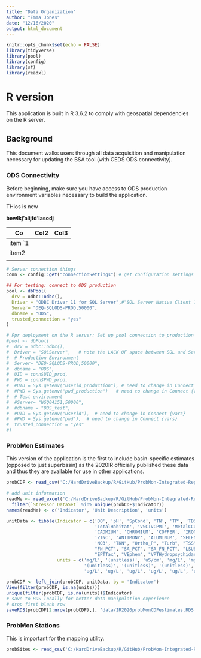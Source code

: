 ```yaml
---
title: "Data Organization"
author: "Emma Jones"
date: "12/16/2020"
output: html_document
---
```


```r
knitr::opts_chunk$set(echo = FALSE)
library(tidyverse)
library(pool)
library(config)
library(sf)
library(readxl)

```

# R version

This application is built in R 3.6.2 to comply with geospatial dependencies on the R server.

## Background

This document walks users through all data acquisition and manipulation necessary for updating the BSA tool (with CEDS ODS connectivity).

### ODS Connectivity

Before beginning, make sure you have access to ODS production environment variables necessary to build the application.

THios is new

**bewlkj'alijfd'lasodj**

| Co       | Col2 | Col3 |
|----------|------|------|
| item \`1 |      |      |
| item2    |      |      |
|          |      |      |

```r
# Server connection things
conn <- config::get("connectionSettings") # get configuration settings

## For testing: connect to ODS production
pool <- dbPool(
  drv = odbc::odbc(),
  Driver = "ODBC Driver 11 for SQL Server",#"SQL Server Native Client 11.0",
  Server= "DEQ-SQLODS-PROD,50000",
  dbname = "ODS",
  trusted_connection = "yes"
)

# Fpr deployment on the R server: Set up pool connection to production environment
#pool <- dbPool(
#  drv = odbc::odbc(),
#  Driver = "SQLServer",   # note the LACK OF space between SQL and Server ( how RStudio named driver)
#  # Production Environment
#  Server= "DEQ-SQLODS-PROD,50000",
#  dbname = "ODS",
#  UID = conn$UID_prod, 
#  PWD = conn$PWD_prod,
#  #UID = Sys.getenv("userid_production"), # need to change in Connect {vars}
#  #PWD = Sys.getenv("pwd_production")   # need to change in Connect {vars}
#  # Test environment
#  #Server= "WSQ04151,50000",
#  #dbname = "ODS_test",
#  #UID = Sys.getenv("userid"),  # need to change in Connect {vars}
#  #PWD = Sys.getenv("pwd"),  # need to change in Connect {vars}
#  trusted_connection = "yes"
#)
```

### ProbMon Estimates

This version of the application is the first to include basin-specific estimates (opposed to just superbasin) as the 2020IR officially published these data and thus they are available for use in other applications.

```r
probCDF <- read_csv('C:/HardDriveBackup/R/GitHub/ProbMon-Integrated-Reports/2020ProbChapter/processedData/allCDF.csv')

# add unit information
readMe <- read_excel('C:/HardDriveBackup/R/GitHub/ProbMon-Integrated-Reports/2020ProbChapter/processedData/README.xlsx') %>%
  filter(`Stressor DataSet` %in% unique(probCDF$Indicator))
names(readMe) <- c('Indicator', 'Unit Description', 'units')

unitData <- tibble(Indicator = c('DO', 'pH', 'SpCond', 'TN', 'TP', 'TDS', 'Na', 'K', 'Cl', 'Sf', 'LRBS', 
                                 'TotalHabitat', 'VSCIVCPMI', 'MetalCCU', 'CALCIUM', 'MAGNESIUM', 'ARSENIC', 'BARIUM', 'BERYLLIUM',
                                 'CADMIUM', 'CHROMIUM', 'COPPER', 'IRON', 'LEAD', 'MANGANESE', 'THALLIUM', 'NICKEL', 'SILVER', 
                                 'ZINC', 'ANTIMONY', 'ALUMINUM', 'SELENIUM', 'HARDNESS', 'wshdImpPCT', 'NH4',
                                 'NO3', "TKN", "Ortho_P", "Turb", "TSS", "X70331VFine", "SSCCOARSE", "SSCFINE", "SSCTOTAL", "Slope", 
                                 "FN_PCT", "SA_PCT", "SA_FN_PCT", "LSUB_DMM", "BL_CB_GR_Embed_PCT", "Embed_PCT", "TotHab", "TotTaxa", 
                                 "EPTTax", "VEphem", "VPTHydropsychidae", "VScrap", "VChiro", "V2Dom", "HBI", "VHapto", "EPTInd", "MERCURY"),
                   units = c('mg/L', '(unitless)', 'uS/cm', 'mg/L', 'mg/L', 'mg/L', 'mg/L', 'mg/L', 'mg/L', 'mg/L', '(unitless)', 
                             '(unitless)', '(unitless)', '(unitless)', 'mg/L', 'mg/L', 'ug/L', 'ug/L', 'ug/L', 'ug/L', 'ug/L', 'ug/L',
                             'ug/L', 'ug/L', 'ug/L', 'ug/L', 'ug/L', 'ug/L', 'ug/L', 'ug/L', 'ug/L', 'ug/L', 'mg/L', '%', 'mg/L'))   

probCDF <- left_join(probCDF, unitData, by = 'Indicator')
View(filter(probCDF, is.na(units)))
unique(filter(probCDF, is.na(units))$Indicator)
# save to RDS locally for better data manipulation experience
# drop first blank row
saveRDS(probCDF[2:nrow(probCDF),], 'data/IR2020probMonCDFestimates.RDS')
```

### ProbMon Stations

This is important for the mapping utility.

```r
probSites <- read_csv('C:/HardDriveBackup/R/GitHub/ProbMon-Integrated-Reports/2020ProbChapter/processedData/Wadeable_ProbMon_2001-2018_Final_Final.csv')
```
